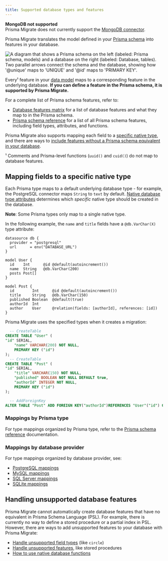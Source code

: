 ```yaml
---
title: Supported database types and features
---
```


<TopBlock>

<Admonition type="warning">

**MongoDB not supported** <br />
Prisma Migrate does not currently support the [MongoDB connector](../../database-connectors/mongodb).

</Admonition>

Prisma Migrate translates the model defined in your [Prisma schema](../prisma-schema) into features in your database.

![A diagram that shows a Prisma schema on the left (labeled: Prisma schema, models) and a database on the right (labeled: Database, tables). Two parallel arrows connect the schema and the database, showing how '@unique' maps to 'UNIQUE' and '@id' maps to 'PRIMARY KEY'.](migrate-mapping.png)

Every¹ feature in your [data model](../prisma-schema/data-model) maps to a corresponding feature in the underlying database. **If you can define a feature in the Prisma schema, it is supported by Prisma Migrate.**

For a complete list of Prisma schema features, refer to:

* [Database features matrix](../../../reference/database-reference/database-features) <span class="api"></span> for a list of database features and what they map to in the Prisma schema.
* [Prisma schema reference](../../../reference/api-reference/prisma-schema-reference) <span class="api"></span> for a list of all Prisma schema features, including field types, attributes, and functions.

Prisma Migrate also supports mapping each field to a [specific native type](#mapping-fields-to-a-specific-native-type), and there are ways to [include features without a Prisma schema equivalent in your database](#handling-unsupported-database-features).

<FootNote>

¹ Comments and Prisma-level functions (`uuid()` and `cuid()`) do not map to database features.

</FootNote>

</TopBlock>

## Mapping fields to a specific native type

Each Prisma type maps to a default underlying database type - for example, the PostgreSQL connector maps `String` to `text` by default. [Native database type attributes](../prisma-schema/data-model#native-types-mapping) determines which _specific_ native type should be created in the database.

<Admonition type="info">

**Note**: Some Prisma types only map to a single native type.

</Admonition>

In the following example, the `name` and `title` fields have a `@db.VarChar(X)` type attribute:

```prisma highlight=8,14;normal
datasource db {
  provider = "postgresql"
  url      = env("DATABASE_URL")
}

model User {
  id    Int      @id @default(autoincrement())
  name  String   @db.VarChar(200)
  posts Post[]
}

model Post {
  id        Int      @id @default(autoincrement())
  title     String   @db.VarChar(150)
  published Boolean  @default(true)
  authorId  Int
  author    User     @relation(fields: [authorId], references: [id])
}
```

Prisma Migrate uses the specified types when it creates a migration:

```sql highlight=4,11;normal
  -- CreateTable
CREATE TABLE "User" (
"id" SERIAL,
    "name" VARCHAR(200) NOT NULL,
    PRIMARY KEY ("id")
);
  -- CreateTable
CREATE TABLE "Post" (
"id" SERIAL,
    "title" VARCHAR(150) NOT NULL,
    "published" BOOLEAN NOT NULL DEFAULT true,
    "authorId" INTEGER NOT NULL,
    PRIMARY KEY ("id")
);

  -- AddForeignKey
ALTER TABLE "Post" ADD FOREIGN KEY("authorId")REFERENCES "User"("id") ON DELETE CASCADE ON UPDATE CASCADE;
```

### Mappings by Prisma type

For type mappings organized by Prisma type, refer to the [Prisma schema reference](../../../reference/api-reference/prisma-schema-reference#model-field-scalar-types) documentation.

### Mappings by database provider

For type mappings organized by database provider, see:

- [PostgreSQL mappings](../../database-connectors/postgresql#prisma-migrate)
- [MySQL mappings](../../database-connectors/mysql#prisma-migrate)
- [SQL Server mappings](../preview-features/sql-server#type-mapping-between-microsoft-sql-server-to-prisma-schema)
- [SQLite mappings](../../database-connectors/sqlite#data-model-mapping)


## Handling unsupported database features

Prisma Migrate cannot automatically create database features that have no equivalent in Prisma Schema Language (PSL). For example, there is currently no way to define a stored procedure or a partial index in PSL. However, there are ways to add unsupported features to your database with Prisma Migrate:

* [Handle unsupported field types](../prisma-schema/features-without-psl-equivalent#unsupported-field-types) (like `circle`)
* [Handle unsupported features](../prisma-schema/features-without-psl-equivalent#unsupported-database-features), like stored procedures
* [How to use native database functions](../prisma-schema/features-without-psl-equivalent#native-database-functions)